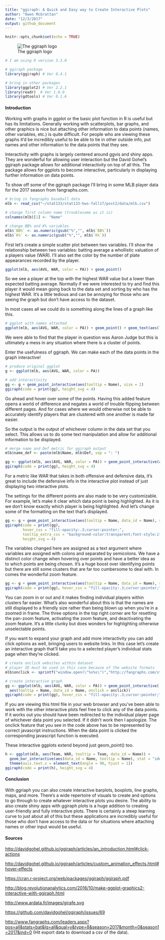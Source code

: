 ```yaml
---
title: "ggiraph: A Quick and Easy way to Create Interactive Plots"
author: "Owen McGrattan"
date: "12/3/2017"
output: github_document
---
```


```r
knitr::opts_chunk$set(echo = TRUE)
```

![The ggiraph logo](http://www.ardata.fr/images/girafe.svg)


```r
# I am using R version 3.3.0

# ggiraph package
library(ggiraph) # Ver 0.4.1

# bring in other packages
library(ggplot2) # Ver 2.2.1
library(readr)  # Ver 1.0.0
library(gdtools) # Ver 0.1.6
```
#### Introduction

 Working with graphs in ggplot or the basic plot function in R is useful but has its limitations.  Generally working with scatterplots, bar graphs, and other graphics is nice but attaching other information to data points (names, other variables, etc.) is quite difficult.  For people who are viewing these graphs it'd be incredibly useful to be able to tie in other outside info, put names and other information to the data points that they see.
 
 Interactivity with graphs is largely centered around ggvis and shiny apps.  They are wonderful for allowing user interaction but the David Gohel's ggiraph package allows for additional interactivity on top of all this. The package allows for ggplots to become interactive, particularly in displaying further information on data points.  
 
 To show off some of the ggiraph package I'll bring in some MLB player data for the 2017 season from fangraphs.com.
 
```r
# bring in fangraphs baseball data
mlb <- read_csv("~/stat133/stat133-hws-fall17/post2/data/mlb.csv")

# change first column name (troublesome as it is)
colnames(mlb)[1] <- "Name"

# change BB% and K% variables 
mlb$`BB%` <- as.numeric(gsub("%","", mlb$`BB%`))
mlb$`K%` <- as.numeric(gsub("%","", mlb$`K%`))
```

First let's create a simple scatter plot between two variables. I'll show the relationship between two variables: batting average a whollistic valuation of a players value (WAR). I'll also set the color by the number of plate appearances recorded by the player.

```r
ggplot(mlb, aes(AVG, WAR, color = PA)) + geom_point()
```

  So we see a player at the top with the highest WAR value but a lower than expected batting average.  Normally if we were interested to try and find this player it would mean going back to the data set and sorting by who has the highest WAR.  It's a little tedious and can be annoying for those who are seeing the graph but don't have access to the dataset.

In most cases all we could do is something along the lines of a graph like this.
```r
# ggplot with names attached
ggplot(mlb, aes(AVG, WAR, color = PA)) + geom_point() + geom_text(aes(label = Name))
```

We were able to find that the player in question was Aaron Judge but this is ultimately a mess in any situation where there is a cluster of points.

Enter the usefulness of ggiraph.  We can make each of the data points in the graph interactive! 

```r
# produce original ggplot
g <- ggplot(mlb, aes(AVG, WAR, color = PA))

# add interactivity 
gg <- g + geom_point_interactive(aes(tooltip = Name), size = 2)
ggiraph(code = print(gg), height_svg = 4)
```

  Go ahead and hover over some of the points. Having this added feature opens a world of difference and negates a world of trouble flipping between different pages.  And for cases where we would otherwise not be able to accurately identify players that are clustered with one another is made far easier.
  
  So the output is the output of whichever column in the data set that you select. This allows us to do some text manipulation and allow for additional information to be displayed.

```r
# merge name and Def metric for ggiraph output
mlb$name_def <- paste(mlb$Name, mlb$Def, sep = ": ")

gg <- ggplot(mlb, aes(AVG, WAR, color = PA)) + geom_point_interactive(aes(tooltip = name_def), size = 2)
ggiraph(code = print(gg), height_svg = 4)

```

 For a metric like WAR that takes in both offensive and defensive data, it's great to include the defensive info in the interactive plot instead of just displaying two interactive plots.
  
 The settings for the different points are also made to be very customizable.  For example, let's make it clear which data point is being highlighted.  As it is we don't know exactly which player is being highlighted. And let's change some of the formatting on the text that's displayed.   
```r
gg <- g + geom_point_interactive(aes(tooltip = Name, data_id = Name), size = 2)
ggiraph(code = print(gg), 
        hover_css = "fill-opacity:.3;cursor:pointer;",
        tooltip_extra_css = "background-color:transparent;font-style:italics;color:gray",
        height_svg = 4)
```
 
 The variables changed here are assigned as a text argument where variables are assigned with colons and separated by semicolons.
 We have a distinct color change when hovering over points and have a better idea as to which points are being chosen.  It's a huge boost over identifying points but there are still some clusters that are far too cumbersome to deal with.  In comes the wonderful zoom feature.
 
```r
gg <- g + geom_point_interactive(aes(tooltip = Name, data_id = Name), size = 2)
ggiraph(code = print(gg), hover_css = "fill-opacity:.3;cursor:pointer;", zoom_max = 5, height_svg = 4)
```

 You can zoom in or out and it makes finding individual players within clusters far easier.  What's also wonderful about this is that the names are still displayed to a friendly size rather than being blown up when you're in a zoomed in frame. The three options in the top right corner are for resetting the pan-zoom feature, activating the zoom feature, and deactivating the zoom feature.  It's a little clunky but does wonders for highlighting otherwise unselectable points.
 
 If you want to expand your graph and add more interactivity you can add click options as well, bringing users to website links.  In this case let's create an interactive graph that'll take you to a selected player's individual stats page when they're clicked.
 
```r
# create onclick websites within dataset
# player ID must be used in this case because of the website formats
mlb$onclick <- sprintf("window.open(\"%s%s\")","http://fangraphs.com/statss.aspx?playerid=", mlb$playerid)

# create interactive graph
gg <- ggplot(mlb, aes(AVG, WAR, color = PA)) + geom_point_interactive(
  aes(tooltip = Name, data_id = Name, onclick = onclick))
ggiraph(code = print(gg), hover_css = "fill-opacity:.3;cursor:pointer;", zoom_max = 5)
```
 
 If you are viewing this html file in your web browser and you've been able to work with the other interactive plots feel free to click any of the data points.  If it works out you should have been redirected to the individual player page of whichever data point you selected.  If it didn't work then I apologize.  The onclick feature that you see in the code above has to be represented by correct javascript instructions.  When the data point is clicked the corresponding javascript function is executed.
 
 

 
 
 These interactive ggplots extend beyond just geom_point() too. 
 
```r

h <- ggplot(mlb, aes(Team, WAR, tooltip = Team, data_id = Name)) +
  geom_bar_interactive(aes(data_id = Name, tooltip = Name), stat = "identity", color = "black", fill = "dodgerblue") +
  theme(axis.text.x = element_text(angle = 90, hjust = 1))
ggiraph(code = print(h), height_svg = 4)
```


#### Conclusion

 With ggriaph you can also create interactive barplots, boxplots, line graphs, maps, and more.  There's a wide repertoire of visuals to create and options to go through to create whatever interactive plots you desire.  The ability to also create shiny apps with ggiraph plots is a huge addition to creating user-friendly and fully interactive plots.  There is certainly a steep learning curve to just about all of this but these applications are incredibly useful for those who don't have access to the data or for situations where attaching names or other input would be useful.  
 
 
#### Sources

<http://davidgohel.github.io/ggiraph/articles/an_introduction.html#click-actions>

<http://davidgohel.github.io/ggiraph/articles/custom_animation_effects.html#hover-effects>

<https://cran.r-project.org/web/packages/ggiraph/ggiraph.pdf>

<http://blog.revolutionanalytics.com/2016/10/make-ggplot-graphics2-interactive-with-ggiraph.html>

<http://www.ardata.fr/images/girafe.svg>

<https://github.com/davidgohel/ggiraph/issues/69>

<http://www.fangraphs.com/leaders.aspx?pos=all&stats=bat&lg=all&qual=y&type=8&season=2017&month=0&season1=2017&ind=0> (Hit export data to download a csv of the data).